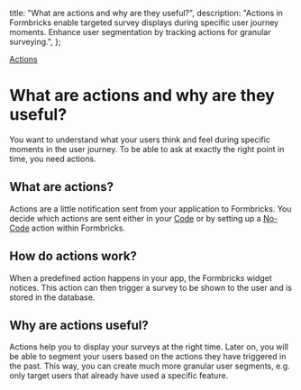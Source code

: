   title: "What are actions and why are they useful?",
  description:
    "Actions in Formbricks enable targeted survey displays during specific user journey moments. Enhance user segmentation by tracking actions for granular surveying.",
};

[Actions]()

# What are actions and why are they useful?

You want to understand what your users think and feel during specific moments in the user journey. To be able to ask at exactly the right point in time, you need actions.

## What are actions?

Actions are a little notification sent from your application to Formbricks. You decide which actions are sent either in your [Code](/docs/actions/code) or by setting up a [No-Code](/docs/actions/no-code) action within Formbricks.

## How do actions work?

When a predefined action happens in your app, the Formbricks widget notices. This action can then trigger a survey to be shown to the user and is stored in the database.

## Why are actions useful?

Actions help you to display your surveys at the right time. Later on, you will be able to segment your users based on the actions they have triggered in the past. This way, you can create much more granular user segments, e.g. only target users that already have used a specific feature.
